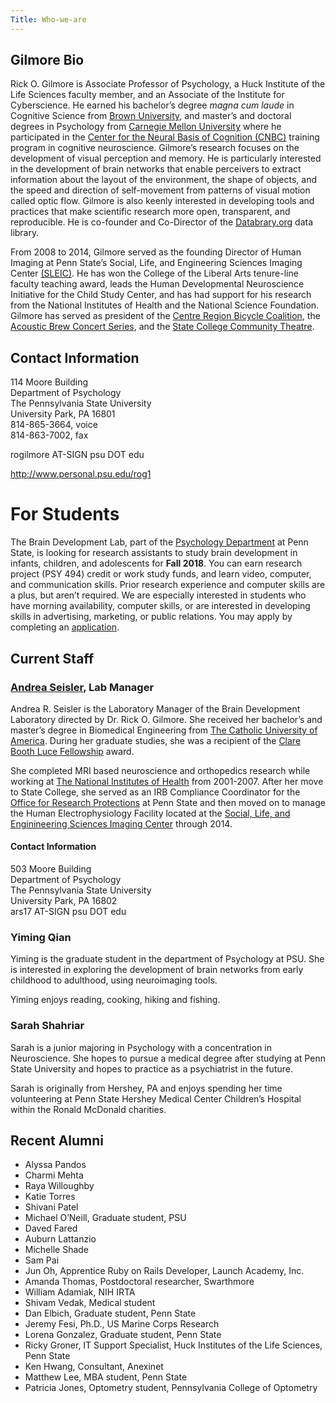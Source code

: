 ```yaml
---
Title: Who-we-are
---
```

## Gilmore Bio

Rick O. Gilmore is Associate Professor of Psychology, a Huck Institute of the Life Sciences faculty member, and an Associate of the Institute for Cyberscience. He earned his bachelor's degree *magna cum laude* in Cognitive Science from [Brown University](http://www.brown.edu), and master's and doctoral degrees in Psychology from [Carnegie Mellon University](http://www.cmu.edu) where he participated in the [Center for the Neural Basis of Cognition (CNBC)](http://cnbc.cmu.edu) training program in cognitive neuroscience. Gilmore's research focuses on the development of visual perception and memory. He is particularly interested in the development of brain networks that enable perceivers to extract information about the layout of the environment, the shape of objects, and the speed and direction of self-movement from patterns of visual motion called optic flow. Gilmore is also keenly interested in developing tools and practices that make scientific research more open, transparent, and reproducible. He is co-founder and Co-Director of the [Databrary.org](http://databrary.org) data library.

From 2008 to 2014, Gilmore served as the founding Director of Human Imaging at Penn State's Social, Life, and Engineering Sciences Imaging Center [(SLEIC)](http://imaging.psu.edu). He has won the College of the Liberal Arts tenure-line faculty teaching award, leads the Human Developmental Neuroscience Initiative for the Child Study Center, and has had support for his research from the National Institutes of Health and the National Science Foundation. Gilmore has served as president of the [Centre Region Bicycle Coalition](http://centrebike.org), the [Acoustic Brew Concert Series](http://acousticbrew.org), and the [State College Community Theatre](http://scctonline.org).

## Contact Information

<p>114 Moore Building<br/>
Department of Psychology<br/>
The Pennsylvania State University<br/>
University Park, PA 16801<br/>
814-865-3664, voice <br/>
814-863-7002, fax<br/>

rogilmore AT-SIGN psu DOT edu<br/>

<a href="http://www.personal.psu.edu/rog1">http://www.personal.psu.edu/rog1</a></br>

# For Students

The Brain Development Lab, part of the [Psychology Department](http://psych.la.psu.edu) at Penn State, is looking for research assistants to study brain development in infants, children, and adolescents for **Fall 2018**. You can earn research project (PSY 494) credit or work study funds, and learn video, computer, and communication skills. Prior research experience and computer skills are a plus, but aren't required. We are especially interested in students who have morning availability, computer skills, or are interested in developing skills in advertising, marketing, or public relations. You may apply by completing an [application](https://docs.google.com/forms/d/1HgafpfTVPyMk_Wzf4b_ubzig_fs4lFGS6qh_y0sa0uE/viewform).

## Current Staff

### [Andrea Seisler](mailto:ars17psu@gmail.com), Lab Manager
Andrea R. Seisler is the Laboratory Manager of the Brain Development Laboratory directed by Dr. Rick O. Gilmore. She received her bachelor's and master's degree in Biomedical Engineering from [The Catholic University of America](http://www.cua.edu/). During her graduate studies, she was a recipient of the [Clare Booth Luce Fellowship](http://www.hluce.org/cblprogram.aspx) award.

She completed MRI based neuroscience and orthopedics research while working at [The National Institutes of Health](http://www.nih.gov/) from 2001-2007. After her move to State College, she served as an IRB Compliance Coordinator for the [Office for Research Protections](http://www.research.psu.edu/orp/humans) at Penn State and then moved on to manage the Human Electrophysiology Facility located at the [Social, Life, and Enginineering Sciences Imaging Center](http://www.imaging.psu.edu/) through 2014.

#### Contact Information

<p>503 Moore Building<br/>
Department of Psychology<br/>
The Pennsylvania State University<br/>
University Park, PA 16802<br/>
ars17 AT-SIGN psu DOT edu</p>


<!-- ### Alyssa Pandos, Undergraduate Student   -->

<!-- Alyssa is an undergraduate student pursuing a degree in Psychology with a concentration in Neuroscience and a minor in Biology. She plans on graduating in the spring of 2018. After graduation, her ultimate goal is to further her education by obtaining a PhD in a field of Neuroscience or Neuropsychology.  -->

<!-- ### Charmi Mehta, Undergraduate Student   -->

<!-- I am an Undergraduate student pursuing a [degree in Psychology with Neuroscience option](http://psych.la.psu.edu/). My interests are spread out across many different domains such as coding, neuroscience, medicine, and art. I intend to combine all of my interests in the future to help further scientific research. After graduating in Spring 2018, I intend to apply to medical school and concentrate in anesthesiology. -->

<!-- ### Hifzah Malik, Undergraduate Student   -->

<!-- Hifzah is a junior majoring in BioBehavioral Health and is minoring in Psychology at Pennsylvania State University. She plans on going to PA school after graduation to become a physician assistant. -->

<!-- Other than social science, she also spends her time taking part in the [She's the First](https://www.shesthefirst.org/campus-chapters/) club which focuses on fundraising money to provide education for girls in third world countries.  -->

<!-- ### Michael Dexheimer, Undergraduate Student -->

<!-- Michael is majoring in [Engineering Science](http://www.esm.psu.edu/) at The Pennsylvania State University. He is working to improve his understanding of research and technology in neuroscience. -->

<!-- After graduating in the spring of 2018 Michael intends to further his education in medical school, where he will combine his interests in Engineering, Neuroscience, and Medicine.  -->
### Yiming Qian

Yiming is the graduate student in the department of Psychology at PSU. She is interested in exploring the development of brain networks from early childhood to adulthood, using neuroimaging tools. 

Yiming enjoys reading, cooking, hiking and fishing.

### Sarah Shahriar

Sarah is a junior majoring in Psychology with a concentration in Neuroscience. She hopes to pursue a medical degree after studying at Penn State University and hopes to practice as a psychiatrist in the future. 

Sarah is originally from Hershey, PA and enjoys spending her time volunteering at Penn State Hershey Medical Center Children’s Hospital within the Ronald McDonald charities. 

## Recent Alumni

- Alyssa Pandos
- Charmi Mehta
- Raya Willoughby
- Katie Torres
- Shivani Patel
- Michael O'Neill, Graduate student, PSU
- Daved Fared
- Auburn Lattanzio
- Michelle Shade
- Sam Pai
- Jun Oh, Apprentice Ruby on Rails Developer, Launch Academy, Inc.
- Amanda Thomas, Postdoctoral researcher, Swarthmore
- William Adamiak, NIH IRTA
- Shivam Vedak, Medical student
- Dan Elbich, Graduate student, Penn State
- Jeremy Fesi, Ph.D., US Marine Corps Research
- Lorena Gonzalez, Graduate student, Penn State
- Ricky Groner, IT Support Specialist, Huck Institutes of the Life Sciences, Penn State
- Ken Hwang, Consultant, Anexinet
- Matthew Lee, MBA student, Penn State
- Patricia Jones, Optometry student, Pennsylvania College of Optometry
